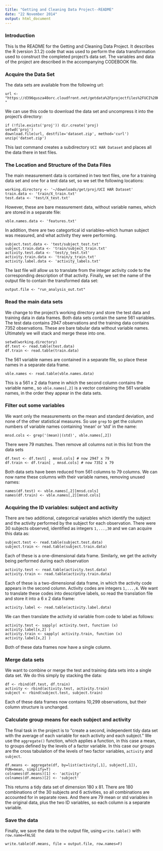 ```yaml
---
title: "Getting and Cleaning Data Project--README"
date: "22 November 2014"
output: html_document
---
```

### Introduction

This Is the README for the Getting and Cleaning Data Project. It describes the R (version 3.1.2) code that was used
to perform the data transformation used to construct the completed project's data set. The
variables and data of the project are described in the accompanying CODEBOOK file.

### Acquire the Data Set

The data sets are available from the following url:
```
url <- "https://d396qusza40orc.cloudfront.net/getdata%2Fprojectfiles%2FUCI%20HAR%20Dataset.zip "
```
We can use this code to download the data set and uncompress it into the project's directory:
```
if (!file.exists('proj')) dir.create('proj)
setwd('proj')
download.file(url, destfile='dataset.zip', method='curl')
unzip('datset.zip')
```
This last command creates a subdirectory `UCI HAR Dataset` and places all the data there in text files.

### The Location and Structure of the Data Files

The main measurement data is contained in two text files, one for a training data set and one for a test data set, so we set the following locations:
```
working.directory <- '~/downloads/get/proj/UCI HAR Dataset'
train.data <- 'train/X_train.txt'
test.data <- 'test/X_test.txt'
```
However, these are bare measurement data, without variable names, which are stored in a separate file:
```
vble.names.data <- 'features.txt'
```
In addition, there are two categortical id variables--which human subject was measured, and what activity they were performing.
```
subject.test.data <- 'test/subject_test.txt'
subject.train.data <- 'train/subject_train.txt'
activity.test.data <- 'test/y_test.txt'
activity.train.data <- 'train/y_train.txt'
activity.label.data <- 'activity_labels.txt'
```
The last file will allow us to translate from the integer activity code to the corresponding description of that activity.  Finally, we set the name of the output file to contain the transformed data set:
```
output.file <- "run_analysis_out.txt"
```

### Read the main data sets

We change to the project's working directory and store the test data and training data in data frames.
Both data sets contain the same 561 variables. The test data contains 2947 observations and the training data contains 7352 observations. These are bare tabular data without variable names.
Ultimately we will stack and merge these into one.
```
setwd(working.directory)
df.test <- read.table(test.data)
df.train <- read.table(train.data)
```

The 561 variable names are contained in a separate file, so place these names in a separate data frame.
```
vble.names <- read.table(vble.names.data)
```
This is a 561 x 2 data frame in which the second column contains the variable name.\, so `vble.names[,2]` is a vector containing the 561 variable names, in the order they appear in the data sets.


### Filter out some variables

We want only the measurements on the mean and standard deviation, and none of the other statistical measures. So use `grep` to get the column numbers of variable names containing 'mean' or 'std' in the name:
```
mnsd.cols <- grep('(mean)|(std)', vble.names[,2]) 
```
There were 79 matches. Then remove all columns not in this list from the data sets
```
df.test <- df.test[ , mnsd.cols] # now 2947 x 79
df.train <- df.train[ , mnsd.cols] # now 7352 x 79
```
Both data sets have been reduced from 561 columns to 79 columns. 
We can now name these columns with their variable names, removing unused names:
```
names(df.test) <- vble.names[,2][mnsd.cols]
names(df.train) <- vble.names[,2][mnsd.cols]
```


### Acquiring the ID variables: subject and activity

There are two additional, categorical variables which identify the subject and the activity performed by the subject for each observation. There were 30 subjects observed, identified as  integers `1,...,30` and we can acquire this data as:
```
subject.test <- read.table(subject.test.data) 
subject.train <- read.table(subject.train.data) 
```
Each of these is a one-dimensional data frame.
Similarly, we get the activity being performed during each observation
```
activity.test <- read.table(activity.test.data) 
activity.train <- read.table(activity.train.data) 
```
Each of these is a two-dimensional data frame, in which the activity code appears in the second column. Activity codes are integers `1,...,6`. We want to translate these codes into descriptive labels, so read the translation file and store it into a 6 x 2 data frame:
```
activity.label <- read.table(activity.label.data)
```
We can then translate the activity id variable from code to label as follows:
```
activity.test <- sapply( activity.test, function (x) activity.label[x,2] )
activity.train <- sapply( activity.train, function (x) activity.label[x,2] )
```
Both of these data frames now have a single column.


### Merge data sets

We want to combine or merge the test and training data sets into a single data set. We do this simply by stacking the data:
```
df <- rbind(df.test, df.train)
activity <- rbind(activity.test, activity.train)
subject <- rbind(subject.test, subject.train)
```
Each of these data frames now contains 10,299 observations, but their column structure is unchanged.


### Calculate group means for each subject and activity 

The final task in the project is to "create a second, independent tidy data set with the average
of each variable for each activity and each subject."  We use the `aggregate()` function, which applies a function, in this case a mean, to groups defined by the levels of a factor variable. In this case our groups are the cross tabulation of the levels of two factor variables, `activity` and `subject`. 
```
df.means <- aggregate(df, by=list(activity[,1], subject[,1]), FUN=mean, simplify=T)
colnames(df.means)[1] <- 'activity'
colnames(df.means)[2] <- 'subject'
```
This returns a tidy data set of dimension 180 x 81. There are 180 combinations of the 30 subjects and 6 activities, so all combinations are accounted for in separate rows. And there are 79 mean or std variables in the original data, plus the two ID variables, so each column is a separate variable.


### Save the data

Finally, we save the data to the output file, using `write.table()` with `row.name=FALSE`
```
write.table(df.means, file = output.file, row.names=F)
```
